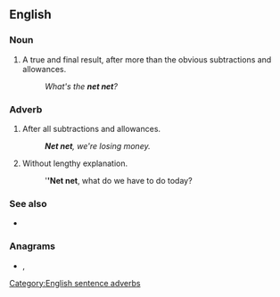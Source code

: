 {{also|net-net}}
==English==

===Noun===
{{en-noun}}

# {{lb|en|business}} A true and final result, after more than the obvious subtractions and allowances.
#: ''What's the '''net net'''?''

===Adverb===
{{en-adv|-}}

# {{lb|en|business}} After all subtractions and allowances.
#: '''''Net net''', we're losing money.''
# {{lb|en|management}} Without lengthy explanation.
#: '''''Net net''', what do we have to do today?

===See also===
* {{l|en|get to the point}}

===Anagrams===
* {{l|en|tenent}}, {{l|en|tenten}}

[[Category:English sentence adverbs]]